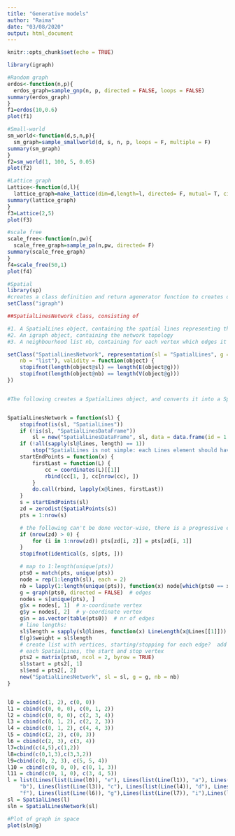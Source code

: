 ```yaml
---
title: "Generative models"
author: "Raima"
date: "03/08/2020"
output: html_document
---
```


```r
knitr::opts_chunk$set(echo = TRUE)
```

```r
library(igraph)
```


```r
#Random graph
erdos<-function(n,p){
  erdos_graph=sample_gnp(n, p, directed = FALSE, loops = FALSE)
summary(erdos_graph)
}
f1=erdos(10,0.6)
plot(f1)
```


```r
#Small-world
sm_world<-function(d,s,n,p){
  sm_graph=sample_smallworld(d, s, n, p, loops = F, multiple = F)
summary(sm_graph)
}
f2=sm_world(1, 100, 5, 0.05)
plot(f2)
```


```r
#Lattice graph
Lattice<-function(d,l){
  lattice_graph=make_lattice(dim=d,length=l, directed= F, mutual= T, circular = F)
summary(lattice_graph)
}
f3=Lattice(2,5)
plot(f3)
```

```r
#scale free
scale_free<-function(n,pw){
  scale_free_graph=sample_pa(n,pw, directed= F)
summary(scale_free_graph)
}
f4=scale_free(50,1)
plot(f4)
```


```r
#Spatial
library(sp)
#creates a class definition and return agenerator function to creates objectsfrom the class set
setClass("igraph")

##SpatialLinesNetwork class, consisting of

#1. A SpatialLines object, containing the spatial lines representing the edges
#2. An igraph object, containing the network topology
#3. A neighbourhood list nb, containing for each vertex which edges it connets to

setClass("SpatialLinesNetwork", representation(sl = "SpatialLines", g = "igraph", 
    nb = "list"), validity = function(object) {
    stopifnot(length(object@sl) == length(E(object@g)))
    stopifnot(length(object@nb) == length(V(object@g)))
})


#The following creates a SpatialLines object, and converts it into a SpatialLinesNetwork. What it does is is figure out the common points (igraph: vertices) where line segments (igraph: edges) meet.


SpatialLinesNetwork = function(sl) {
    stopifnot(is(sl, "SpatialLines"))
    if (!is(sl, "SpatialLinesDataFrame")) 
        sl = new("SpatialLinesDataFrame", sl, data = data.frame(id = 1:length(sl)))
    if (!all(sapply(sl@lines, length) == 1)) 
        stop("SpatialLines is not simple: each Lines element should have only a single Line")
    startEndPoints = function(x) {
        firstLast = function(L) {
            cc = coordinates(L)[[1]]
            rbind(cc[1, ], cc[nrow(cc), ])
        }
        do.call(rbind, lapply(x@lines, firstLast))
    }
    s = startEndPoints(sl)
    zd = zerodist(SpatialPoints(s))
    pts = 1:nrow(s)

    # the following can't be done vector-wise, there is a progressive effect:
    if (nrow(zd) > 0) {
        for (i in 1:nrow(zd)) pts[zd[i, 2]] = pts[zd[i, 1]]
    }
    stopifnot(identical(s, s[pts, ]))

    # map to 1:length(unique(pts))
    pts0 = match(pts, unique(pts))
    node = rep(1:length(sl), each = 2)
    nb = lapply(1:length(unique(pts)), function(x) node[which(pts0 == x)])
    g = graph(pts0, directed = FALSE)  # edges
    nodes = s[unique(pts), ]
    g$x = nodes[, 1]  # x-coordinate vertex
    g$y = nodes[, 2]  # y-coordinate vertex
    g$n = as.vector(table(pts0))  # nr of edges
    # line lengths:
    sl$length = sapply(sl@lines, function(x) LineLength(x@Lines[[1]]))
    E(g)$weight = sl$length
    # create list with vertices, starting/stopping for each edge?  add for
    # each SpatialLines, the start and stop vertex
    pts2 = matrix(pts0, ncol = 2, byrow = TRUE)
    sl$start = pts2[, 1]
    sl$end = pts2[, 2]
    new("SpatialLinesNetwork", sl = sl, g = g, nb = nb)
}


l0 = cbind(c(1, 2), c(0, 0))
l1 = cbind(c(0, 0, 0), c(0, 1, 2))
l2 = cbind(c(0, 0, 0), c(2, 3, 4))
l3 = cbind(c(0, 1, 2), c(2, 2, 3))
l4 = cbind(c(0, 1, 2), c(4, 4, 3))
l5 = cbind(c(2, 2), c(0, 3))
l6 = cbind(c(2, 3), c(3, 4))
l7=cbind(c(4,5),c(1,2))
l8=cbind(c(0,1,3),c(3,3,2))
l9=cbind(c(0, 2, 3), c(5, 5, 4))
l10 = cbind(c(0, 0, 0), c(0, 1, 3))
l11 = cbind(c(0, 1, 0), c(3, 4, 5))
l = list(Lines(list(Line(l0)), "e"), Lines(list(Line(l1)), "a"), Lines(list(Line(l2)), 
    "b"), Lines(list(Line(l3)), "c"), Lines(list(Line(l4)), "d"), Lines(list(Line(l5)), 
    "f"), Lines(list(Line(l6)), "g"),Lines(list(Line(l7)), "i"),Lines(list(Line(l8)), "k"), Lines(list(Line(l9)), "h"),Lines(list(Line(l10)), "l"),Lines(list(Line(l11)), "j"))
sl = SpatialLines(l)
sln = SpatialLinesNetwork(sl)

#Plot of graph in space
plot(sln@g)

```